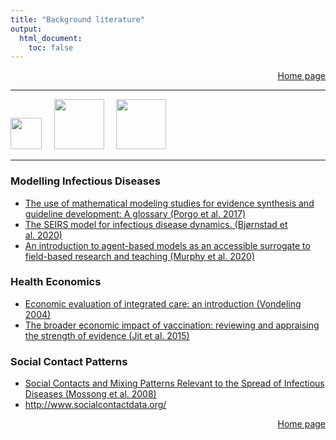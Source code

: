 ```yaml
---
title: "Background literature"
output:
  html_document:
    toc: false  
---
```


<div style="text-align: right">
[Home page](index.html)
</div>

<hr>
<img src="ext_fig/logo_chermid.png" height="50px"> &nbsp; &nbsp;
<img src="ext_fig/logo_dsi.png" height="80px"> &nbsp; &nbsp;
<img src="ext_fig/logo_simid_yellow.png" height="80px">
<hr>

### Modelling Infectious Diseases

* <a href="https://onlinelibrary.wiley.com/doi/10.1002/jrsm.1333" target="_blank">The use of mathematical modeling studies for evidence synthesis and guideline development: A glossary  (Porgo et al. 2017)</a>
* <a href="https://rdcu.be/cRJVp" target="_blank">The SEIRS model for infectious disease dynamics.  (Bjørnstad et al. 2020)</a>
* <a href="https://doi.org/10.1002/ece3.6848" target="_blank">An introduction to agent-based models as an accessible surrogate to field-based research and teaching (Murphy et al. 2020)</a>

### Health Economics
* <a href="https://www.ncbi.nlm.nih.gov/pmc/articles/PMC1393259/" target="_blank">Economic evaluation of integrated care: an introduction (Vondeling 2004)</a>
* <a href="https://rdcu.be/cRJWd" target="_blank">The broader economic impact of vaccination: reviewing and appraising the strength of evidence (Jit et al. 2015)</a>

### Social Contact Patterns
* <a href="https://doi.org/10.1371/journal.pmed.0050074" target="_blank">Social Contacts and Mixing Patterns Relevant to the Spread of Infectious Diseases (Mossong et al. 2008)</a>
* <a href="http://www.socialcontactdata.org/" target="_blank">http://www.socialcontactdata.org/</a>


<div style="text-align: right">
[Home page](index.html)
</div>
